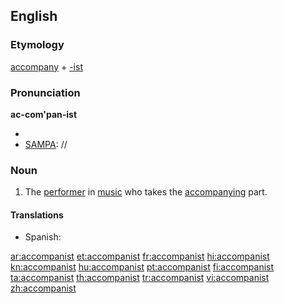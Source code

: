 ==English==

===Etymology===
[[accompany]] + [[-ist]]

===Pronunciation===
'''ac-com'pan-ist'''
* {{IPA|/əˈkʌmpənɪst/}}
* [[SAMPA]]: //

===Noun===
{{en-noun}}

# The [[performer]] in [[music]] who takes the [[accompany]]ing part.

====Translations====
{{trans-top|performer who takes the accompanying part}}
* Spanish: {{t|es|acompañante|m|f}}
{{trans-mid}}
{{trans-bottom}}

[[ar:accompanist]]
[[et:accompanist]]
[[fr:accompanist]]
[[hi:accompanist]]
[[kn:accompanist]]
[[hu:accompanist]]
[[pt:accompanist]]
[[fi:accompanist]]
[[ta:accompanist]]
[[th:accompanist]]
[[tr:accompanist]]
[[vi:accompanist]]
[[zh:accompanist]]